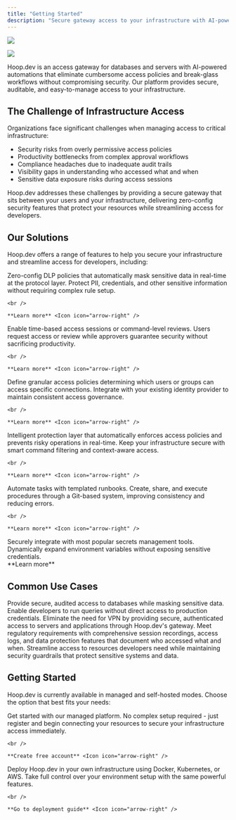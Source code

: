 ```yaml
---
title: "Getting Started"
description: "Secure gateway access to your infrastructure with AI-powered security"
---
```


<img
  className="block dark:hidden"
  src="/images/introduction/lp-hero.png"
/>

<img
  className="hidden dark:block"
  src="/images/introduction/lp-hero-2.png"
/>

Hoop.dev is an access gateway for databases and servers with AI-powered automations that eliminate cumbersome access policies and break-glass workflows without compromising security. Our platform provides secure, auditable, and easy-to-manage access to your infrastructure.

## The Challenge of Infrastructure Access

Organizations face significant challenges when managing access to critical infrastructure:

- Security risks from overly permissive access policies
- Productivity bottlenecks from complex approval workflows
- Compliance headaches due to inadequate audit trails
- Visibility gaps in understanding who accessed what and when
- Sensitive data exposure risks during access sessions

Hoop.dev addresses these challenges by providing a secure gateway that sits between your users and your infrastructure, delivering zero-config security features that protect your resources while streamlining access for developers.

## Our Solutions

Hoop.dev offers a range of features to help you secure your infrastructure and streamline access for developers, including:

<CardGroup cols={2}>
  <Card title="AI Data Masking" icon="mask" href="/learn/features/ai-data-masking">
    Zero-config DLP policies that automatically mask sensitive data in real-time at the protocol layer. Protect PII, credentials, and other sensitive information without requiring complex rule setup.

    <br />

    **Learn more** <Icon icon="arrow-right" />
  </Card>
  <Card title="Reviews" icon="clock" href="/learn/features/reviews/overview">
    Enable time-based access sessions or command-level reviews. Users request access or review while approvers guarantee security without sacrificing productivity.

    <br />

    **Learn more** <Icon icon="arrow-right" />
  </Card>
  <Card title="Access Control" icon="lock" href="/learn/features/access-control">
    Define granular access policies determining which users or groups can access specific connections. Integrate with your existing identity provider to maintain consistent access governance.

    <br />

    **Learn more** <Icon icon="arrow-right" />
  </Card>
  <Card title="Guardrails" icon="shield" href="/learn/features/guardrails">
    Intelligent protection layer that automatically enforces access policies and prevents risky operations in real-time. Keep your infrastructure secure with smart command filtering and context-aware access.

    <br />

    **Learn more** <Icon icon="arrow-right" />
  </Card>
  <Card title="Runbooks" icon="book" href="/learn/features/runbooks">
    Automate tasks with templated runbooks. Create, share, and execute procedures through a Git-based system, improving consistency and reducing errors.

    <br />

    **Learn more** <Icon icon="arrow-right" />
  </Card>
  
  <Card icon="key" title="Secrets Management" href="/learn/features/secrets-manager">
  Securely integrate with most popular secrets management tools. Dynamically expand environment variables without exposing sensitive credentials.
  <br />
  **Learn more** <Icon icon="arrow-right" />
  </Card>
</CardGroup>

## Common Use Cases

<AccordionGroup>
  <Accordion title="Database Access Management">
    Provide secure, audited access to databases while masking sensitive data. Enable developers to run queries without direct access to production credentials.
  </Accordion>
  <Accordion title="Secure Server Access Without VPN">
    Eliminate the need for VPN by providing secure, authenticated access to servers and applications through Hoop.dev's gateway.
  </Accordion>
  <Accordion title="Compliance & Auditing">
    Meet regulatory requirements with comprehensive session recordings, access logs, and data protection features that document who accessed what and when.
  </Accordion>
  <Accordion title="Developer Productivity">
    Streamline access to resources developers need while maintaining security guardrails that protect sensitive systems and data.
  </Accordion>
</AccordionGroup>

## Getting Started

Hoop.dev is currently available in managed and self-hosted modes. Choose the option that best fits your needs:

<CardGroup cols={2}>
  <Card title="Managed Service" icon="cloud" href="https://hoop.dev/start">
    Get started with our managed platform. No complex setup required - just register and begin connecting your resources to secure your infrastructure access immediately.

    <br />

    **Create free account** <Icon icon="arrow-right" />
  </Card>
  <Card title="Self-Hosted" icon="server" href="/setup/deployment/overview">
    Deploy Hoop.dev in your own infrastructure using Docker, Kubernetes, or AWS. Take full control over your environment setup with the same powerful features.

    <br />

    **Go to deployment guide** <Icon icon="arrow-right" />
  </Card>
</CardGroup>